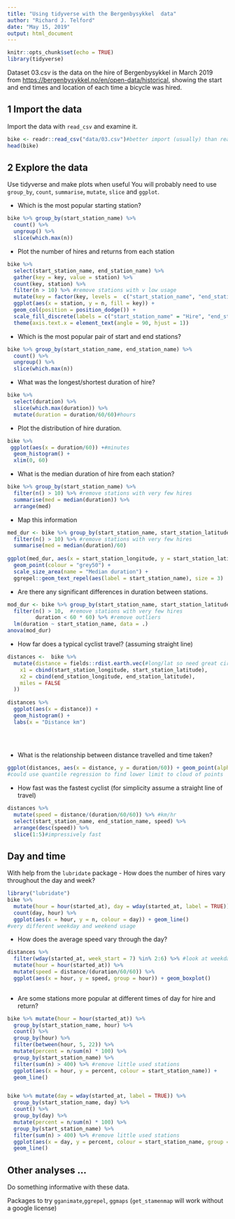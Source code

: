 ```yaml
---
title: "Using tidyverse with the Bergenbysykkel  data"
author: "Richard J. Telford"
date: "May 15, 2019"
output: html_document
---
```


```r
knitr::opts_chunk$set(echo = TRUE)
library(tidyverse)
```

Dataset 03.csv is the data on the hire of Bergenbysykkel in March 2019 from [https://bergenbysykkel.no/en/open-data/historical](https://bergenbysykkel.no/en/open-data/historical), showing the start and end times and location of each time a bicycle was hired.

## 1 Import the data

Import the data with `read_csv` and examine it.

```r
bike <- readr::read_csv("data/03.csv")#better import (usually) than read.csv
head(bike)
```


## 2 Explore the data
Use tidyverse and make plots when useful
You will probably need to use `group_by`, `count`, `summarise`, `mutate`, `slice` and `ggplot`.

 - Which is the most popular starting station?
 
```r
bike %>% group_by(start_station_name) %>% 
  count() %>% 
  ungroup() %>% 
  slice(which.max(n))

```
 
 
 - Plot the number of hires and returns from each station
 
```r
bike %>% 
  select(start_station_name, end_station_name) %>% 
  gather(key = key, value = station) %>% 
  count(key, station) %>% 
  filter(n > 10) %>% #remove stations with v low usage
  mutate(key = factor(key, levels =  c("start_station_name", "end_station_name"))) %>% #force order of bars
  ggplot(aes(x = station, y = n, fill = key)) + 
  geom_col(position = position_dodge()) +
  scale_fill_discrete(labels = c("start_station_name" = "Hire", "end_station_name" = "Return")) +
  theme(axis.text.x = element_text(angle = 90, hjust = 1))
``` 

 - Which is the most popular pair of start and end stations?
 
```r
bike %>% group_by(start_station_name, end_station_name) %>% 
  count() %>% 
  ungroup() %>% 
  slice(which.max(n))

```
 
 - What was the longest/shortest duration of hire? 
```r
bike %>% 
  select(duration) %>% 
  slice(which.max(duration)) %>% 
  mutate(duration = duration/60/60)#hours

```

 
 - Plot the distribution of hire duration.
```r
bike %>% 
 ggplot(aes(x = duration/60)) +#minutes
  geom_histogram() + 
  xlim(0, 60)
```
 
 - What is the median duration of hire from each station?
```r
bike %>% group_by(start_station_name) %>% 
  filter(n() > 10) %>% #remove stations with very few hires
  summarise(med = median(duration)) %>% 
  arrange(med)

```

 
 - Map this information
```r
med_dur <- bike %>% group_by(start_station_name, start_station_latitude, start_station_longitude) %>% 
  filter(n() > 10) %>% #remove stations with very few hires
  summarise(med = median(duration)/60)  
  
ggplot(med_dur, aes(x = start_station_longitude, y = start_station_latitude, size = med)) +
  geom_point(colour = "grey50") +
  scale_size_area(name = "Median duration") +
  ggrepel::geom_text_repel(aes(label = start_station_name), size = 3)

```  
 
 - Are there any significant differences in duration between stations.
```r
mod_dur <- bike %>% group_by(start_station_name, start_station_latitude, start_station_longitude) %>% 
  filter(n() > 10,  #remove stations with very few hires
         duration < 60 * 60) %>% #remove outliers
  lm(duration ~ start_station_name, data = .)
anova(mod_dur)
```
 
 
 - How far does a typical cyclist travel? (assuming straight line)
 
```r
distances <-  bike %>%
  mutate(distance = fields::rdist.earth.vec(#long/lat so need great circle distances
    x1 = cbind(start_station_longitude, start_station_latitude),
    x2 = cbind(end_station_longitude, end_station_latitude),
    miles = FALSE
  ))
  
distances %>% 
  ggplot(aes(x = distance)) + 
  geom_histogram() + 
  labs(x = "Distance km")
 
 
 
```
 
 - What is the relationship between distance travelled and time taken?
 
```r
ggplot(distances, aes(x = distance, y = duration/60)) + geom_point(alpha = 0.2) + ylim(0, 60)
#could use quantile regression to find lower limit to cloud of points
```
 
 - How fast was the fastest cyclist (for simplicity assume a straight line of travel)
```r
distances %>% 
  mutate(speed = distance/(duration/60/60)) %>% #km/hr
  select(start_station_name, end_station_name, speed) %>% 
  arrange(desc(speed)) %>% 
  slice(1:5)#impressively fast
```
 
 
 
## Day and time


With help from the `lubridate` package
 - How does the number of hires vary throughout the day and week?
```r
library("lubridate")
bike %>% 
  mutate(hour = hour(started_at), day = wday(started_at, label = TRUE)) %>%
  count(day, hour) %>% 
  ggplot(aes(x = hour, y = n, colour = day)) + geom_line()
#very different weekday and weekend usage
```

 
 
 - How does the average speed vary through the day?
```r
distances %>% 
  filter(wday(started_at, week_start = 7) %in% 2:6) %>% #look at weekdays only
  mutate(hour = hour(started_at)) %>% 
  mutate(speed = distance/(duration/60/60)) %>%
  ggplot(aes(x = hour, y = speed, group = hour)) + geom_boxplot()
  
```
 
 
 - Are some stations more popular at different times of day for hire and return?
 
```r
bike %>% mutate(hour = hour(started_at)) %>%
  group_by(start_station_name, hour) %>% 
  count() %>% 
  group_by(hour) %>% 
  filter(between(hour, 5, 22)) %>% 
  mutate(percent = n/sum(n) * 100) %>% 
  group_by(start_station_name) %>% 
  filter(sum(n) > 400) %>% #remove little used stations
  ggplot(aes(x = hour, y = percent, colour = start_station_name)) + 
  geom_line()


bike %>% mutate(day = wday(started_at, label = TRUE)) %>%
  group_by(start_station_name, day) %>% 
  count() %>% 
  group_by(day) %>% 
  mutate(percent = n/sum(n) * 100) %>% 
  group_by(start_station_name) %>% 
  filter(sum(n) > 400) %>% #remove little used stations
  ggplot(aes(x = day, y = percent, colour = start_station_name, group = start_station_name)) + 
  geom_line()
```
 
## Other analyses ... 
 
Do something informative with these data. 

Packages to try `gganimate`,`ggrepel`, `ggmaps` (`get_stamenmap` will work without a google license)
 